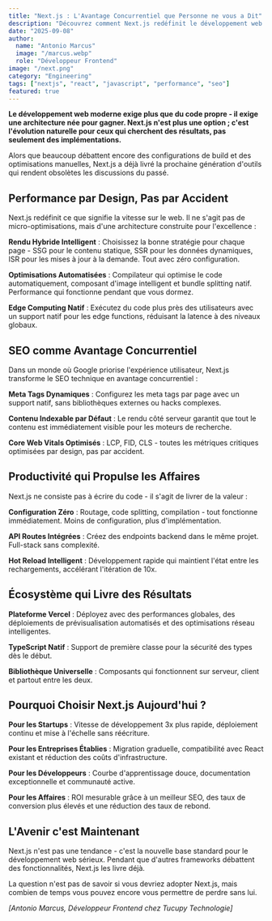 ```yaml
---
title: "Next.js : L'Avantage Concurrentiel que Personne ne vous a Dit"
description: "Découvrez comment Next.js redéfinit le développement web moderne, alliant performance extrême, SEO implacable et productivité révolutionnaire dans un seul framework."
date: "2025-09-08"
author:
  name: "Antonio Marcus"
  image: "/marcus.webp"
  role: "Développeur Frontend"
image: "/next.png"
category: "Engineering"
tags: ["nextjs", "react", "javascript", "performance", "seo"]
featured: true
---
```


**Le développement web moderne exige plus que du code propre - il exige une architecture née pour gagner. Next.js n'est plus une option ; c'est l'évolution naturelle pour ceux qui cherchent des résultats, pas seulement des implémentations.**

Alors que beaucoup débattent encore des configurations de build et des optimisations manuelles, Next.js a déjà livré la prochaine génération d'outils qui rendent obsolètes les discussions du passé.

## Performance par Design, Pas par Accident

Next.js redéfinit ce que signifie la vitesse sur le web. Il ne s'agit pas de micro-optimisations, mais d'une architecture construite pour l'excellence :

**Rendu Hybride Intelligent** : Choisissez la bonne stratégie pour chaque page - SSG pour le contenu statique, SSR pour les données dynamiques, ISR pour les mises à jour à la demande. Tout avec zéro configuration.

**Optimisations Automatisées** : Compilateur qui optimise le code automatiquement, composant d'image intelligent et bundle splitting natif. Performance qui fonctionne pendant que vous dormez.

**Edge Computing Natif** : Exécutez du code plus près des utilisateurs avec un support natif pour les edge functions, réduisant la latence à des niveaux globaux.

## SEO comme Avantage Concurrentiel

Dans un monde où Google priorise l'expérience utilisateur, Next.js transforme le SEO technique en avantage concurrentiel :

**Meta Tags Dynamiques** : Configurez les meta tags par page avec un support natif, sans bibliothèques externes ou hacks complexes.

**Contenu Indexable par Défaut** : Le rendu côté serveur garantit que tout le contenu est immédiatement visible pour les moteurs de recherche.

**Core Web Vitals Optimisés** : LCP, FID, CLS - toutes les métriques critiques optimisées par design, pas par accident.

## Productivité qui Propulse les Affaires

Next.js ne consiste pas à écrire du code - il s'agit de livrer de la valeur :

**Configuration Zéro** : Routage, code splitting, compilation - tout fonctionne immédiatement. Moins de configuration, plus d'implémentation.

**API Routes Intégrées** : Créez des endpoints backend dans le même projet. Full-stack sans complexité.

**Hot Reload Intelligent** : Développement rapide qui maintient l'état entre les rechargements, accélérant l'itération de 10x.

## Écosystème qui Livre des Résultats

**Plateforme Vercel** : Déployez avec des performances globales, des déploiements de prévisualisation automatisés et des optimisations réseau intelligentes.

**TypeScript Natif** : Support de première classe pour la sécurité des types dès le début.

**Bibliothèque Universelle** : Composants qui fonctionnent sur serveur, client et partout entre les deux.

## Pourquoi Choisir Next.js Aujourd'hui ?

**Pour les Startups** : Vitesse de développement 3x plus rapide, déploiement continu et mise à l'échelle sans réécriture.

**Pour les Entreprises Établies** : Migration graduelle, compatibilité avec React existant et réduction des coûts d'infrastructure.

**Pour les Développeurs** : Courbe d'apprentissage douce, documentation exceptionnelle et communauté active.

**Pour les Affaires** : ROI mesurable grâce à un meilleur SEO, des taux de conversion plus élevés et une réduction des taux de rebond.

## L'Avenir c'est Maintenant

Next.js n'est pas une tendance - c'est la nouvelle base standard pour le développement web sérieux. Pendant que d'autres frameworks débattent des fonctionnalités, Next.js les livre déjà.

La question n'est pas de savoir si vous devriez adopter Next.js, mais combien de temps vous pouvez encore vous permettre de perdre sans lui.

_[Antonio Marcus, Développeur Frontend chez Tucupy Technologie]_